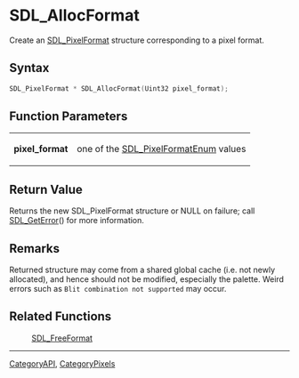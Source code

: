 = SDL_AllocFormat =

Create an [[SDL_PixelFormat]] structure corresponding to a pixel format.

== Syntax ==

<syntaxhighlight lang='c'>
SDL_PixelFormat * SDL_AllocFormat(Uint32 pixel_format);
</syntaxhighlight>

== Function Parameters ==

{|
|'''pixel_format'''
|one of the [[SDL_PixelFormatEnum]] values
|}

== Return Value ==

Returns the new SDL_PixelFormat structure or NULL on failure; call
[[SDL_GetError]]() for more information.

== Remarks ==

Returned structure may come from a shared global cache (i.e. not newly
allocated), and hence should not be modified, especially the palette. Weird
errors such as <code>Blit combination not supported</code> may occur.

== Related Functions ==

:[[SDL_FreeFormat]]

----
[[CategoryAPI]], [[CategoryPixels]]


